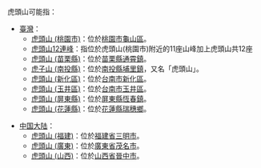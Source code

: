 虎頭山可能指：

*[[臺灣|臺灣]]：
**[[虎頭山_(桃園市)|虎頭山 (桃園市)]]：位於[[桃園市|桃園市]][[龜山區|龜山區]]。
**[[虎頭山12連峰|虎頭山12連峰]]：指位於虎頭山(桃園市)附近的11座山峰加上虎頭山共12座
**[[虎頭山_(苗栗縣)|虎頭山 (苗栗縣)]]：位於[[苗栗縣|苗栗縣]][[通霄鎮|通霄鎮]]。
**[[虎子山_(南投縣)|虎子山 (南投縣)]]：位於[[南投縣|南投縣]][[埔里鎮|埔里鎮]]，又名「虎頭山」。
**[[虎頭山_(新化區)|虎頭山 (新化區)]]：位於[[台南市|台南市]][[新化區|新化區]]。
**[[虎頭山_(玉井區)|虎頭山 (玉井區)]]：位於[[台南市|台南市]][[玉井區|玉井區]]。
**[[虎頭山_(屏東縣)|虎頭山 (屏東縣)]]：位於[[屏東縣|屏東縣]][[恆春鎮|恆春鎮]]。
**[[虎頭山_(花蓮縣)|虎頭山 (花蓮縣)]]：位於[[花蓮縣|花蓮縣]][[瑞穗鄉|瑞穗鄉]]。

*[[中国大陆|中国大陆]]：
**[[虎頭山_(福建)|虎頭山 (福建)]]：位於[[福建省|福建省]][[三明市|三明市]]。
**[[虎頭山_(廣東)|虎頭山 (廣東)]]：位於[[廣東省|廣東省]][[茂名市|茂名市]]。
**[[虎頭山_(山西)|虎頭山 (山西)]]：位於[[山西省|山西省]][[晉中市|晉中市]]。

{{消歧義|H|Cat=三字亞洲地名消歧義}}